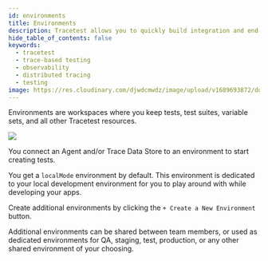 ```yaml
---
id: environments
title: Environments
description: Tracetest allows you to quickly build integration and end-to-end tests, powered by your OpenTelemetry traces.
hide_table_of_contents: false
keywords:
  - tracetest
  - trace-based testing
  - observability
  - distributed tracing
  - testing
image: https://res.cloudinary.com/djwdcmwdz/image/upload/v1689693872/docs/Blog_Thumbnail_28_ugy2yy.png
---
```


Environments are workspaces where you keep tests, test suites, variable sets, and all other Tracetest resources.

![](https://res.cloudinary.com/djwdcmwdz/image/upload/v1697028288/docs/app.tracetest.io_organizations_ttorg_7e8e767d64dbdb25_environments_ttenv_a39dc7d303f25454_settings_iebfhs.png)

You connect an Agent and/or Trace Data Store to an environment to start creating tests.

You get a `localMode` environment by default. This environment is dedicated to your local development environment for you to play around with while developing your apps.

Create additional environments by clicking the `+ Create a New Environment` button.

Additional environments can be shared between team members, or used as dedicated environments for QA, staging, test, production, or any other shared environment of your choosing.
